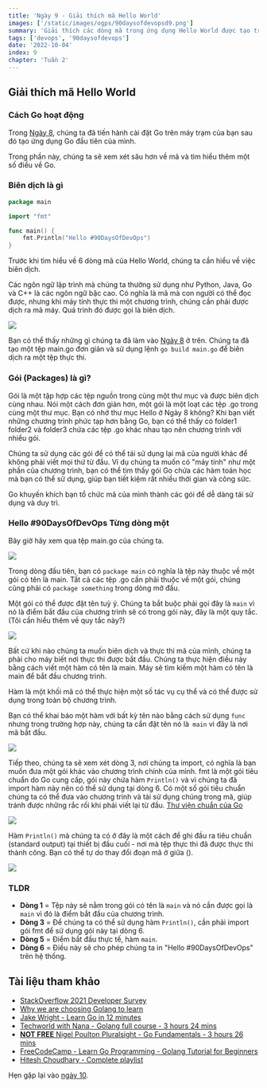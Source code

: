 ```yaml
---
title: 'Ngày 9 - Giải thích mã Hello World'
images: ['/static/images/ogps/90daysofdevopsd9.png']
summary: 'Giải thích các dòng mã trong ứng dụng Hello World được tạo trong ngày 8'
tags: ['devops', '90daysofdevops']
date: '2022-10-04'
index: 9
chapter: 'Tuần 2'
---
```


<TOCInline toc={props.toc} asDisclosure />

## Giải thích mã Hello World

### Cách Go hoạt động

Trong [Ngày 8](/courses/90-ngay-devops/ngay-8), chúng ta đã tiến hành cài đặt Go trên máy trạm của bạn sau đó tạo ứng dụng Go đầu tiên của mình.

Trong phần này, chúng ta sẽ xem xét sâu hơn về mã và tìm hiểu thêm một số điều về Go.

### Biên dịch là gì

```go:main.go
package main

import "fmt"

func main() {
    fmt.Println("Hello #90DaysOfDevOps")
}
```

Trước khi tìm hiểu về 6 dòng mã của Hello World, chúng ta cần hiểu về việc biên dịch.

Các ngôn ngữ lập trình mà chúng ta thường sử dụng như Python, Java, Go và C++ là các ngôn ngữ bậc cao. Có nghĩa là mã mà con người có thể đọc được, nhưng khi máy tính thực thi một chương trình, chúng cần phải được dịch ra mã máy. Quá trình đó được gọi là biên dịch.

![](/static/images/assets/Day9_Go1.png)

Bạn có thể thấy những gì chúng ta đã làm vào [Ngày 8](/courses/90-ngay-devops/ngay-8) ở trên. Chúng ta đã tạo một tệp main.go đơn giản và sử dụng lệnh `go build main.go` để biên dịch ra một tệp thực thi.

### Gói (Packages) là gì?

Gói là một tập hợp các tệp nguồn trong cùng một thư mục và được biên dịch cùng nhau. Nói một cách đơn giản hơn, một gói là một loạt các tệp .go trong cùng một thư mục. Bạn có nhớ thư mục Hello ở Ngày 8 không? Khi bạn viết những chương trình phức tạp hơn bằng Go, bạn có thể thấy có folder1 folder2 và folder3 chứa các tệp .go khác nhau tạo nên chương trình với nhiều gói.

Chúng ta sử dụng các gói để có thể tái sử dụng lại mã của người khác để không phải viết mọi thứ từ đầu. Ví dụ chúng ta muốn có "máy tính" như một phần của chương trình, bạn có thể tìm thấy gói Go chứa các hàm toán học mà bạn có thể sử dụng, giúp bạn tiết kiệm rất nhiều thời gian và công sức.

Go khuyến khích bạn tổ chức mã của mình thành các gói để dễ dàng tái sử dụng và duy trì.

### Hello #90DaysOfDevOps Từng dòng một

Bây giờ hãy xem qua tệp main.go của chúng ta.

![](/static/images/assets/Day9_Go2.png)

Trong dòng đầu tiên, bạn có `package main` có nghĩa là tệp này thuộc về một gói có tên là main. Tất cả các tệp .go cần phải thuộc về một gói, chúng cũng phải có `package something` trong dòng mở đầu.

Một gói có thể được đặt tên tuỳ ý. Chúng ta bắt buộc phải gọi đây là `main` vì nó là điểm bắt đầu của chương trình sẽ có trong gói này, đây là một quy tắc. (Tôi cần hiểu thêm về quy tắc này?)

![](/static/images/assets/Day9_Go3.png)

Bất cứ khi nào chúng ta muốn biên dịch và thực thi mã của mình, chúng ta phải cho máy biết nơi thực thi được bắt đầu. Chúng ta thực hiện điều này bằng cách viết một hàm có tên là main. Máy sẽ tìm kiếm một hàm có tên là main để bắt đầu chương trình.

Hàm là một khối mã có thể thực hiện một số tác vụ cụ thể và có thể được sử dụng trong toàn bộ chương trình.

Bạn có thể khai báo một hàm với bất kỳ tên nào bằng cách sử dụng `func` nhưng trong trường hợp này, chúng ta cần đặt tên nó là` main` vì đây là nơi mã bắt đầu.

![](/static/images/assets/Day9_Go4.png)

Tiếp theo, chúng ta sẽ xem xét dòng 3, nơi chúng ta import, có nghĩa là bạn muốn đưa một gói khác vào chương trình chính của mình. fmt là một gói tiêu chuẩn do Go cung cấp, gói này chứa hàm `Println()` và vì chúng ta đã import hàm này nên có thể sử dụng tại dòng 6. Có một số gói tiêu chuẩn chúng ta có thể đưa vào chương trình và tái sử dụng chúng trong mã, giúp tránh được những rắc rối khi phải viết lại từ đầu. [Thư viện chuẩn của Go](https://pkg.go.dev/std)

![](/static/images/assets/Day9_Go5.png)

Hàm `Println()` mà chúng ta có ở đây là một cách để ghi đầu ra tiêu chuẩn (standard output) tại thiết bị đầu cuối - nơi mà tệp thực thi đã được thực thi thành công. Bạn có thể tự do thay đổi đoạn mã ở giữa ().

![](/static/images/assets/Day9_Go6.png)

### TLDR

- **Dòng 1** = Tệp này sẽ nằm trong gói có tên là `main` và nó cần được gọi là `main` vì đó là điểm bắt đầu của chương trình.
- **Dòng 3** = Để chúng ta có thể sử dụng hàm `Println()`, cần phải import gói fmt để sử dụng gói này tại dòng 6.
- **Dòng 5** = Điểm bắt đầu thực tế, hàm `main`.
- **Dòng 6** = Điều này sẽ cho phép chúng ta in "Hello #90DaysOfDevOps" trên hệ thống.

## Tài liệu tham khảo

- [StackOverflow 2021 Developer Survey](https://insights.stackoverflow.com/survey/2021)
- [Why we are choosing Golang to learn](https://www.youtube.com/watch?v=7pLqIIAqZD4&t=9s)
- [Jake Wright - Learn Go in 12 minutes](https://www.youtube.com/watch?v=C8LgvuEBraI&t=312s)
- [Techworld with Nana - Golang full course - 3 hours 24 mins](https://www.youtube.com/watch?v=yyUHQIec83I)
- [**NOT FREE** Nigel Poulton Pluralsight - Go Fundamentals - 3 hours 26 mins](https://www.pluralsight.com/courses/go-fundamentals)
- [FreeCodeCamp - Learn Go Programming - Golang Tutorial for Beginners](https://www.youtube.com/watch?v=YS4e4q9oBaU&t=1025s)
- [Hitesh Choudhary - Complete playlist](https://www.youtube.com/playlist?list=PLRAV69dS1uWSR89FRQGZ6q9BR2b44Tr9N)

Hẹn gặp lại vào [ngày 10](/courses/90-ngay-devops/ngay-10).
